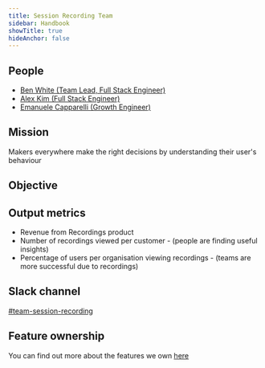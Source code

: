 ```yaml
---
title: Session Recording Team
sidebar: Handbook
showTitle: true
hideAnchor: false
---
```



## People

- [Ben White (Team Lead, Full Stack Engineer)](/handbook/company/team/#ben-white-full-stack-engineer)
- [Alex Kim (Full Stack Engineer)](/handbook/company/team/#alex-kim-full-stack-engineer)
- [Emanuele Capparelli (Growth Engineer)](/handbook/company/team#emanuele-capparelli-growth-engineer)

## Mission

Makers everywhere make the right decisions by understanding their user's behaviour

## Objective

<Objectives />

## Output metrics

* Revenue from Recordings product
* Number of recordings viewed per customer - (people are finding useful insights)
* Percentage of users per organisation viewing recordings - (teams are more successful due to recordings)

## Slack channel

[#team-session-recording](https://posthog.slack.com/messages/team-session-recording)

## Feature ownership
You can find out more about the features we own [here](/handbook/engineering/feature-ownership)
